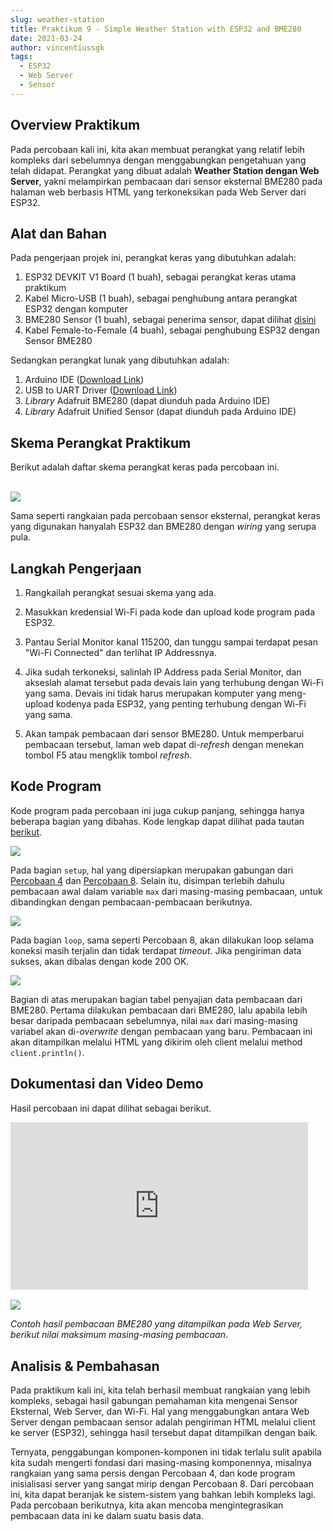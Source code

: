 ```yaml
---
slug: weather-station
title: Praktikum 9 - Simple Weather Station with ESP32 and BME280
date: 2021-03-24
author: vincentiussgk
tags:
  - ESP32
  - Web Server
  - Sensor
---
```


## Overview Praktikum

Pada percobaan kali ini, kita akan membuat perangkat yang relatif lebih kompleks dari sebelumnya dengan menggabungkan pengetahuan
yang telah didapat. Perangkat yang dibuat adalah **Weather Station dengan Web Server**, yakni melampirkan pembacaan dari sensor
eksternal BME280 pada halaman web berbasis HTML yang terkoneksikan pada Web Server dari ESP32.

## Alat dan Bahan

Pada pengerjaan projek ini, perangkat keras yang dibutuhkan adalah:

1. ESP32 DEVKIT V1 Board (1 buah), sebagai perangkat keras utama praktikum
2. Kabel Micro-USB (1 buah), sebagai penghubung antara perangkat ESP32 dengan komputer
3. BME280 Sensor (1 buah), sebagai penerima sensor, dapat dilihat [disini](https://www.tokopedia.com/marnov/gy-bme280-bme-280-sensor-temperatur-kelembapan-barometric-tekanan-iic?whid=0)
4. Kabel Female-to-Female (4 buah), sebagai penghubung ESP32 dengan Sensor BME280

Sedangkan perangkat lunak yang dibutuhkan adalah:

1. Arduino IDE ([Download Link](https://www.arduino.cc/en/software))
2. USB to UART Driver ([Download Link](https://www.silabs.com/developers/usb-to-uart-bridge-vcp-drivers))
3. *Library* Adafruit BME280 (dapat diunduh pada Arduino IDE)
4. *Library* Adafruit Unified Sensor (dapat diunduh pada Arduino IDE)

## Skema Perangkat Praktikum

Berikut adalah daftar skema perangkat keras pada percobaan ini.

<br/>
<img src="/images/Praktikum/Prak 4/BME280_Schematic.png"/>

<br/>

Sama seperti rangkaian pada percobaan sensor eksternal, perangkat keras yang digunakan hanyalah ESP32 dan BME280
dengan *wiring* yang serupa pula.

## Langkah Pengerjaan

1. Rangkailah perangkat sesuai skema yang ada.

2. Masukkan kredensial Wi-Fi pada kode dan upload kode program pada ESP32. 

3. Pantau Serial Monitor kanal 115200, dan tunggu sampai terdapat pesan "Wi-Fi Connected" dan terlihat IP Addressnya.

4. Jika sudah terkoneksi, salinlah IP Address pada Serial Monitor, dan akseslah alamat tersebut
pada devais lain yang terhubung dengan Wi-Fi yang sama. Devais ini tidak harus merupakan komputer yang meng-upload kodenya
pada ESP32, yang penting terhubung dengan Wi-Fi yang sama.

5. Akan tampak pembacaan dari sensor BME280. Untuk memperbarui pembacaan tersebut, laman web dapat di-*refresh* dengan menekan
tombol F5 atau mengklik tombol *refresh*.

## Kode Program

Kode program pada percobaan ini juga cukup panjang, sehingga hanya beberapa bagian yang dibahas. Kode lengkap dapat dilihat pada tautan
[berikut](https://github.com/f1reboywatergrl/embedded-systems-code/blob/main/WeatherStation/WeatherStation.ino).

<img src="/images/Praktikum/Prak 9/Setup.PNG"/>

Pada bagian ``setup``, hal yang dipersiapkan merupakan gabungan dari [Percobaan 4](https://ii2260-18219024.vercel.app/posts/external-sensor) dan 
[Percobaan 8](https://ii2260-18219024.vercel.app/posts/wifi-comm). Selain itu, disimpan terlebih dahulu pembacaan awal dalam variable ``max`` dari
masing-masing pembacaan, untuk dibandingkan dengan pembacaan-pembacaan berikutnya.

<img src="/images/Praktikum/Prak 9/Loop.PNG"/>

Pada bagian ``loop``, sama seperti Percobaan 8, akan dilakukan loop selama koneksi masih terjalin
dan tidak terdapat *timeout*. Jika pengiriman data sukses, akan dibalas dengan kode 200 OK.


<img src="/images/Praktikum/Prak 9/Table.PNG"/>

Bagian di atas merupakan bagian tabel penyajian data pembacaan dari BME280. Pertama dilakukan pembacaan dari BME280, lalu apabila lebih besar daripada
pembacaan sebelumnya, nilai ``max`` dari masing-masing variabel akan di-*overwrite* dengan pembacaan yang baru. Pembacaan ini akan ditampilkan melalui
HTML yang dikirim oleh client melalui method ``client.println()``.

## Dokumentasi dan Video Demo

Hasil percobaan ini dapat dilihat sebagai berikut.

<iframe width="476" height="267.75" src="https://www.youtube.com/embed/EIuIh9iQIww" title="YouTube video player" frameBorder="0" allow="accelerometer; autoplay; clipboard-write; encrypted-media; gyroscope; picture-in-picture" allowFullScreen></iframe>
<br/>

<br/>

<img src="/images/Praktikum/Prak 9/HTMLDisplay.PNG" /> 

*Contoh hasil pembacaan BME280 yang ditampilkan pada Web Server, berikut nilai maksimum masing-masing pembacaan*.


## Analisis & Pembahasan

Pada praktikum kali ini, kita telah berhasil membuat rangkaian yang lebih kompleks, sebagai hasil gabungan pemahaman kita mengenai
Sensor Eksternal, Web Server, dan Wi-Fi. Hal yang menggabungkan antara Web Server dengan pembacaan sensor adalah pengiriman HTML
melalui client ke server (ESP32), sehingga hasil tersebut dapat ditampilkan dengan baik.

Ternyata, penggabungan komponen-komponen ini tidak terlalu sulit apabila kita sudah mengerti
fondasi dari masing-masing komponennya, misalnya rangkaian yang sama persis dengan Percobaan 4, dan kode program inisialisasi server
yang sangat mirip dengan Percobaan 8. Dari percobaan ini, kita dapat beranjak ke sistem-sistem yang bahkan lebih kompleks lagi. Pada
percobaan berikutnya, kita akan mencoba mengintegrasikan pembacaan data ini ke dalam suatu basis data.